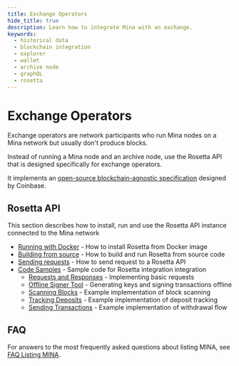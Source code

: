 ```yaml
---
title: Exchange Operators
hide_title: true
description: Learn how to integrate Mina with an exchange.
keywords:
  - historical data
  - blockchain integration
  - explorer
  - wallet
  - archive node
  - graphQL
  - rosetta
---
```


# Exchange Operators

Exchange operators are network participants who run Mina nodes on a Mina network but usually don't produce blocks.

Instead of running a Mina node and an archive node, use the Rosetta API that is designed specifically for exchange operators.

It implements an [open-source blockchain-agnostic specification](https://docs.cloud.coinbase.com/rosetta/docs/welcome) designed by Coinbase.

## Rosetta API

This section describes how to install, run and use the Rosetta API instance connected to the Mina network

- [Running with Docker](/exchange-operators/rosetta/run-with-docker) - How to install Rosetta from Docker image
- [Building from source](/exchange-operators/rosetta/build-from-sources) - How to build and run Rosetta from source code
- [Sending requests](/exchange-operators/rosetta/send-requests) - How to send request to a Rosetta API
- [Code Samples](/exchange-operators/rosetta/samples) - Sample code for Rosetta integration integration
    - [Requests and Responses](/exchange-operators/rosetta/samples/requests) - Implementing basic requests
    - [Offline Signer Tool](/exchange-operators/rosetta/samples/using-signer) - Generating keys and signing transactions offline
    - [Scanning Blocks](/exchange-operators/rosetta/samples/scan-blocks) - Example implementation of block scanning
    - [Tracking Deposits](/exchange-operators/rosetta/samples/track-deposits) - Example implementation of deposit tracking
    - [Sending Transactions](/exchange-operators/rosetta/samples/send-transactions) - Example implementation of withdrawal flow


## FAQ

For answers to the most frequently asked questions about listing MINA, see [FAQ Listing MINA](/exchange-operators/faq).